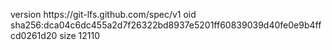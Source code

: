 version https://git-lfs.github.com/spec/v1
oid sha256:dca04c6dc455a2d7f26322bd8937e5201ff60839039d40fe0e9b4ffcd0261d20
size 12110
